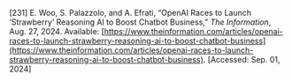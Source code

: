 \[231\]	E. Woo, S. Palazzolo, and A. Efrati, “OpenAI Races to Launch ‘Strawberry’ Reasoning AI to Boost Chatbot Business,” *The Information*, Aug. 27, 2024\. Available: [https://www.theinformation.com/articles/openai-races-to-launch-strawberry-reasoning-ai-to-boost-chatbot-business](https://www.theinformation.com/articles/openai-races-to-launch-strawberry-reasoning-ai-to-boost-chatbot-business). \[Accessed: Sep. 01, 2024\]